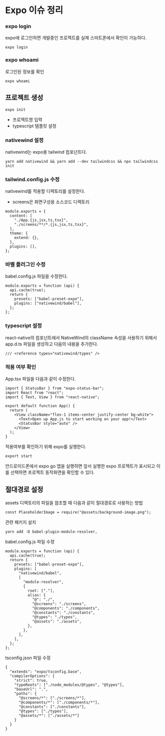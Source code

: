 # Expo 이슈 정리

### expo login

expo에 로그인하면 개발중인 프로젝트를 실제 스마트폰에서 확인이 가능하다.

```
expo login
```

### expo whoami

로그인된 정보를 확인

```
expo whoami
```

## 프로젝트 생성

```
expo init
```

- 프로젝트명 입력
- typescript 템플릿 설정

### nativewind 설정

nativewind는 expo용 tailwind 컴포넌트다.

```
yarn add nativewind && yarn add --dev tailwindcss && npx tailwindcss init
```

### tailwind.config.js 수정

nativewind를 적용할 디렉토리를 설정한다.

- screens은 화면구성용 소스코드 디렉토리

```
module.exports = {
  content: [
    "./App.{js,jsx,ts,tsx}",
    "./screens/**/*.{js,jsx,ts,tsx}",
  ],
  theme: {
    extend: {},
  },
  plugins: [],
};
```

### 바벨 플러그인 수정

babel.config.js 파일을 수정한다.

```
module.exports = function (api) {
  api.cache(true);
  return {
    presets: ["babel-preset-expo"],
    plugins: ["nativewind/babel"],
  };
};
```

### typescript 설정

react-native의 컴포넌트에서 NativeWind의 className 속성을 사용하기 위해서 app.d.ts 파일을 생성하고 다음의 내용을 추가한다.

```
/// <reference types="nativewind/types" />
```

### 적용 여부 확인

App.tsx 파일을 다음과 같이 수정한다.

```
import { StatusBar } from "expo-status-bar";
import React from "react";
import { Text, View } from "react-native";

export default function App() {
  return (
    <View className="flex-1 items-center justify-center bg-white">
      <Text>Open up App.js to start working on your app!</Text>
      <StatusBar style="auto" />
    </View>
  );
}

```

적용여부를 확인하기 위해 expo를 실행한다.

```
export start
```

안드로이드폰에서 expo go 앱을 실행하면 앞서 실행한 expo 프로젝트가 표시되고 이를 선택하면 프로젝트 동작화면을 확인할 수 있다.

## 절대경로 설정

assets 디렉토리의 파일을 참조할 때 다음과 같이 절대경로로 사용하는 방법

```
const PlaceholderImage = require("@assets/background-image.png");
```

관련 패키지 설치

```
yarn add -D babel-plugin-module-resolver,
```

babel.config.js 파일 수정

```
module.exports = function (api) {
  api.cache(true);
  return {
    presets: ["babel-preset-expo"],
    plugins: [
      "nativewind/babel",
      [
        "module-resolver",
        {
          root: ["."],
          alias: {
            "@": "./",
            "@screens": "./screens",
            "@components": "./components",
            "@constants": "./constants",
            "@types": "./types",
            "@assets": "./assets",
          },
        },
      ],
    ],
  };
};
```

tsconfig.json 파일 수정

```
{
  "extends": "expo/tsconfig.base",
  "compilerOptions": {
    "strict": true,
    "typeRoots": ["./node_modules/@types", "@types"],
    "baseUrl": ".",
    "paths": {
      "@screens/*": ["./screens/*"],
      "@components/*": ["./components/*"],
      "@constants": ["./constants"],
      "@types": ["./types"],
      "@assets/*": ["./assets/*"]
    }
  }
}
```

